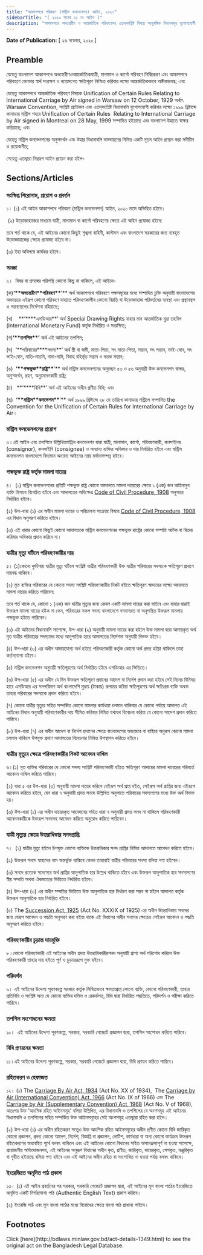 ```yaml
---
title: "আকাশপথে পরিবহণ (মন্ট্রিল কনভেনশন) আইন, ২০২০"
sidebarTitle: "( ২০২০ সনের ২১ নং আইন )"
description: "আকাশপথে অভ্যন্তরীণ ও আন্তর্জাতিক পরিবহণসহ এতদ্‌সংশ্লিষ্ট বিষয়ে আনুষঙ্গিক বিধানসমূহ যুগোপযোগী করিয়া একটি নূতন আইন প্রণয়নকল্পে প্রণীত আইন"
---
```


**Date of Publication:** [ ২৬ নভেম্বর, ২০২০ ]

## Preamble

যেহেতু বাংলাদেশ আকাশপথে অভ্যন্তরীণওআন্তর্জাতিকযাত্রী, মালামাল ও কার্গো পরিবহণ নির্বিঘ্নকরণ এবং আকাশপথে পরিবহণে ভোক্তার স্বার্থ সংরক্ষণ ও ন্যায়সংগত ক্ষতিপূরণ নিশ্চিত করিবার লক্ষ্যে আন্তর্জাতিকভাবে অঙ্গীকারবদ্ধ; এবং

যেহেতু আকাশপথে আন্তর্জাতিক পরিবহণ বিষয়ক Unification of Certain Rules Relating to International Carriage by Air signed in Warsaw on 12 October, 1929 অর্থাৎ Warsaw Convention, সংশ্লিষ্ট প্রটোকল এবং এতদ্‌সংশ্লিষ্ট বিধানাবলি যুগোপযোগী করিবার লক্ষ্যে ১৯৯৯ খ্রিষ্টাব্দে কানাডার মন্ট্রিল শহরে Unification of Certain Rules  Relating to International Carriage by Air signed in Montreal on 28 May, 1999 সম্পাদিত হইয়াছে এবং বাংলাদেশ উহাতে স্বাক্ষর করিয়াছে; এবং

যেহেতু মন্ট্রিল কনভেনশনের অনুসমর্থন এবং উহার বিধানাবলি বাস্তবায়নের নিমিত্ত একটি নূতন আইন প্রণয়ন করা সমীচীন ও প্রয়োজনীয়;

সেহেতু এতদ্দ্বারা নিম্নরূপ আইন প্রণয়ন করা হইল-

## Sections/Articles

### সংক্ষিপ্ত শিরোনাম, প্রয়োগ ও প্রবর্তন

১। (১) এই আইন আকাশপথে পরিবহণ (মন্ট্রিল কনভেনশন) আইন, ২০২০ নামে অভিহিত হইবে।

 (২) উড়োজাহাজের মাধ্যমে যাত্রী, মালামাল বা কার্গো পরিবহণের ক্ষেত্রে এই আইন প্রযোজ্য হইবে:

তবে শর্ত থাকে যে, এই আইনের কোনো কিছুই শৃঙ্খলা বাহিনী, কাস্টমস এবং বাংলাদেশ সরকারের জন্য ব্যবহৃত উড়োজাহাজের ক্ষেত্রে প্রযোজ্য হইবে না।

(৩) ইহা অবিলম্বে কার্যকর হইবে।

### সংজ্ঞা

২।  বিষয় বা প্রসঙ্গের পরিপন্থি কোনো কিছু না থাকিলে, এই আইনে-

(ক)**‘\*\***অভ্যন্তরীণ\***\*পরিবহণ\*\***’\*\* অর্থ আকাশপথে পরিবহণে পক্ষসমূহের মধ্যে সম্পাদিত চুক্তি অনুযায়ী বাংলাদেশের অভ্যন্তরে এইরূপ কোনো পরিবহণ যাহাতে পরিবহণকালীন কোনো বিরতি বা উড়োজাহাজ পরিবর্তনের ব্যবস্থা এবং প্রস্থানস্থল ও গন্তব্যস্থলের নির্দেশনা রহিয়াছে;

(খ)    **‘\*\***এসডিআর\*\*’ অর্থ Special Drawing Rights যাহার মান আন্তর্জাতিক মুদ্রা তহবিল (International Monetary Fund) কর্তৃক নির্ধারিত ও সংরক্ষিত;

(গ)**‘\*\***তপশিল\***\*’** অর্থ এই আইনের তপশিল;

(ঘ)  ‘**পরিবারের\*\***সদস্য\*\*’ অর্থ স্ত্রী বা স্বামী, মাতা-পিতা, সৎ মাতা-পিতা, সন্তান, সৎ সন্তান, ভাই-বোন, সৎ ভাই-বোন, নাতি-নাতনি, দাদা-দাদি, বিবাহ বহির্ভূত সন্তান ও দত্তক সন্তান;

(ঙ)  **‘\*\***পক্ষভুক্ত\***\*রাষ্ট্র\*\***’\*\* অর্থ মন্ট্রিল কনভেনশনের অনুচ্ছেদ ৫৩ ও ৫৬ অনুযায়ী উক্ত কনভেনশন স্বাক্ষর, অনুসমর্থন, গ্রহণ, অনুমোদনকারী রাষ্ট্র;

(চ)   **‘\*\***বিধি\*\*’ অর্থ এই আইনের অধীন প্রণীত বিধি; এবং

(ছ)  **‘\*\***মন্ট্রিল\***\*কনভেশন\*\***’\*\* অর্থ ১৯৯৯ খ্রিষ্টাব্দে ২৮ মে তারিখে কানাডার মন্ট্রিলে সম্পাদিত the Convention for the Unification of Certain Rules for International Carriage by Air।

### মন্ট্রিল কনভেনশনের প্রয়োগ

৩।এই আইন এবং তপশিলে উল্লিখিতমন্ট্রিল কনভেনশন দ্বারা যাত্রী, মালামাল, কার্গো, পরিবহণকারী, কনসাইনর (consignor), কনসাইনি (consignee) ও অন্যান্য ব্যক্তির অধিকার ও দায় নির্ধারিত হইবে এবং মন্ট্রিল কনভেনশন বাংলাদেশে বিদ্যমান অন্যান্য আইনের ন্যায় মর্যাদাসম্পন্ন হইবে।

### পক্ষভুক্ত রাষ্ট্র কর্তৃক মামলা দায়ের

৪।  (১) মন্ট্রিল কনভেনশনের প্রতিটি পক্ষভুক্ত রাষ্ট্র কোনো আদালতে মামলা দায়েরের ক্ষেত্রে ১ (এক) জন আইনানুগ ব্যক্তি হিসাবে বিবেচিত হইবে এবং আদালতের অধিক্ষেত্র [Code of Civil Procedure, 1908](/laws/act-86 "Code of Civil Procedure, 1908") অনুসারে নির্ধারিত হইবে।

(২) উপ-ধারা (১) এর অধীন মামলা দায়ের ও পরিচালনা সংক্রান্ত বিষয়ে [Code of Civil Procedure, 1908](/laws/act-86 "Code of Civil Procedure, 1908") এর বিধান অনুসরণ করিতে হইবে।

(৩) এই ধারার কোনো কিছুই কোনো আদালতকে মন্ট্রিল কনভেনশনের পক্ষভুক্ত রাষ্ট্রের কোনো সম্পত্তি আটক বা বিক্রয় করিবার অধিকার প্রদান করিবে না।

### যাত্রীর মৃত্যু ঘটিলে পরিবহণকারীর দায়

৫। (১)কোনো দুর্ঘটনায় যাত্রীর মৃত্যু ঘটিলে সংশ্লিষ্ট যাত্রীর পরিবহণকারী উক্ত যাত্রীর পরিবারের সদস্যকে ক্ষতিপূরণ প্রদানে দায়বদ্ধ থাকিবে।

(২) মৃত ব্যক্তির পরিবারের যে কোনো সদস্য সংশ্লিষ্ট পরিবহণকারীর নিকট হইতে ক্ষতিপূরণ আদায়ের লক্ষ্যে আদালতে মামলা দায়ের করিতে পারিবেন:

তবে শর্ত থাকে যে, কোনো ১ (এক) জন যাত্রীর মৃত্যুর জন্য কেবল একটি মামলা দায়ের করা যাইবে এবং যাহার দ্বারাই উক্তরূপ মামলা দায়ের হউক না কেন, পরিবারের সকল সদস্য বাংলাদেশে বসবাসরত বা অনুপস্থিত উক্তরূপ মামলায় পক্ষভুক্ত হইতে পারিবেন।

(৩) এই আইনের বিধানাবলি সাপেক্ষে, উপ-ধারা (২) অনুযায়ী মামলা দায়ের করা হইলে উক্ত মামলা দ্বারা আদায়কৃত অর্থ মৃত যাত্রীর পরিবারের সদস্যদের মধ্যে আনুপাতিক হারে আদালতের নির্দেশনা অনুযায়ী বিভক্ত হইবে।

(৪) উপ-ধারা (৩) এর অধীন আদায়যোগ্য অর্থ হইতে পরিবহণকারী কর্তৃক কোনো অর্থ প্রদত্ত হইয়া থাকিলে তাহা কর্তনযোগ্য হইবে।

(৫) মন্ট্রিল কনভেনশন অনুযায়ী ক্ষতিপূরণের অর্থ নির্ধারিত হইবে এসডিআর এর ভিত্তিতে।

(৬) উপ-ধারা (৫) এর অধীন যে দিন উক্তরূপ ক্ষতিপূরণ প্রদানের আদেশ বা নির্দেশ প্রদান করা হইবে সেই দিনের বিনিময় হারে এসডিআর এর সমপরিমাণ অর্থ বাংলাদেশি মুদ্রায় (টাকায়) রূপান্তর করিয়া ক্ষতিপূরণের অর্থ ক্ষতিগ্রস্ত ব্যক্তি অথবা তাহার পরিবারের সদস্যকে প্রদান করিতে হইবে।

(৭) কোনো যাত্রীর মৃত্যুর সহিত সম্পর্কিত কোনো মামলার কার্যধারা চলমান থাকিবার যে কোনো পর্যায়ে আদালত এই আইনের বিধান অনুযায়ী পরিবহণকারীর দায় সীমিত করিবার নিমিত্ত যথাযথ বিবেচনা করিয়া যে কোনো আদেশ প্রদান করিতে পারিবে।

(৮) উপ-ধারা (৭) এর অধীন আদেশ বা নির্দেশ প্রদানের ক্ষেত্রে বাংলাদেশের অভ্যন্তরে বা বাহিরে অনুরূপ কোনো মামলা চলমান থাকিলে উপযুক্ত প্রমাণ আদালতের বিবেচনার নিমিত্ত উপস্থাপন করিতে হইবে।

### যাত্রীর মৃত্যুর ক্ষেত্রে পরিবহণকারীর নিকট আবেদন দাখিল

৬।(১) মৃত ব্যক্তির পরিবারের যে কোনো সদস্য সংশ্লিষ্ট পরিবহণকারী হইতে ক্ষতিপূরণ আদায়ের মামলা দায়েরের পরিবর্তে আবেদন দাখিল করিতে পারিবে।

(২) ধারা ৫ এর উপ-ধারা (৩) অনুযায়ী মামলা দায়ের করিলে যেইরূপ অর্থ প্রাপ্ত হইত, সেইরূপ অর্থ প্রাপ্তির জন্য এইরূপে আবেদন করিতে হইবে, যেন ধারা ৭ অনুযায়ী প্রদত্ত সনদে উল্লিখিত অনুপাতে পরিবারের সদস্যগণের মধ্যে উক্ত অর্থ বিভক্ত হয়।

(৩) উপ-ধারা (১) এর অধীন দায়েরকৃত আবেদনের সহিত ধারা ৭ অনুযায়ী প্রদত্ত সনদ না থাকিলে পরিবহণকারী আবেদনকারীকে উক্তরূপ সনদসহ আবেদন করিতে অনুরোধ করিতে পারিবেন।

### যাত্রী মৃত্যুর ক্ষেত্রে উত্তরাধিকার সনদপ্রাপ্তি

৭।  (১) যাত্রীর মৃত্যু হইলে উপযুক্ত কোনো ব্যক্তিকে উত্তরাধিকার সনদ প্রাপ্তির নিমিত্ত আদালতে আবেদন করিতে হইবে।

(২) উক্তরূপ সনদে যাহাদের নাম অন্তর্ভুক্ত থাকিবে কেবল তাহারাই যাত্রীর পরিবারের সদস্য বলিয়া গণ্য হইবেন।

(৩) সনদে প্রত্যেক সদেস্যের অর্থ প্রাপ্তির আনুপাতিক হার উল্লেখ থাকিতে হইবে এবং উক্তরূপ আনুপাতিক হার সদস্যগণের স্বীয় সম্মতি অথবা ঐকমত্যের ভিত্তিতে নির্ধারিত হইবে।

(৪) উপ-ধারা (৩) এর অধীন সম্মতির ভিত্তিতে উক্ত আনুপাতিক হার নির্ধারণ করা সম্ভব না হইলে আদালত কর্তৃক উক্তরূপ আনুপাতিক হার নির্ধারিত হইবে।

(৫) The [Succession Act, 1925](/laws/act-138 "Succession Act, 1925") (Act No. XXXIX of 1925) এর অধীন উত্তরাধিকার সনদের জন্য যেরূপ আবেদন ও পদ্ধতি অনুসরণ করা হইয়া থাকে এই বিধানের অধীন সনদের ক্ষেত্রেও সেইরূপ আবেদন ও পদ্ধতি অনুসরণ করিতে হইবে।

### পরিবহণকারীর চূড়ান্ত দায়মুক্তি

৮।কোনো পরিবহণকারী এই আইনের অধীন প্রদত্ত উত্তরাধিকারীরসনদ অনুযায়ী প্রাপ্য অর্থ পরিশোধ করিলে উক্ত পরিবহণকারী তাহার দায় হইতে পূর্ণ ও চূড়ান্তরূপে মুক্ত হইবে।

### পরিদর্শন

৯। এই আইনের উদ্দেশ্য পূরণকল্পে সরকার কর্তৃক লিখিতভাবে ক্ষমতাপ্রাপ্ত কোনো ব্যক্তি, কোনো পরিবহণকারী, তাহার প্রতিনিধি ও সংশ্লিষ্ট অন্য যে কোনো ব্যক্তির দলিল ও রেকর্ডপত্র, বিধি দ্বারা নির্ধারিত পদ্ধতিতে, পরিদর্শন ও পরীক্ষা করিতে পারিবে।

### তপশিল সংশোধনের ক্ষমতা

১০।  এই আইনের উদ্দেশ্য পূরণকল্পে, সরকার, সরকারি গেজেটে প্রজ্ঞাপন দ্বারা, তপশিল সংশোধন করিতে পারিবে।

### বিধি প্রণয়নের ক্ষমতা

১১।এই আইনের উদ্দেশ্য পূরণকল্পে, সরকার, সরকারি গেজেটে প্রজ্ঞাপন দ্বারা, বিধি প্রণয়ন করিতে পারিবে।

### রহিতকরণ ও হেফাজত

১২। (১) The [Carriage By Air Act, 1934](/laws/act-165 "Carriage By Air Act, 1934") (Act No. XX of 1934),  The [Carriage by Air (International Convention) Act, 1966](/laws/act-344 "Carriage by Air (International Convention) Act, 1966") (Act No. IX of 1966) এবং The [Carriage by Air (Supplementary Convention) Act, 1968](/laws/act-352 "Carriage by Air (Supplementary Convention) Act, 1968") (Act No. V of 1968), অতঃপর উক্ত ‘আংশিক রহিত আইনসমূহ’ বলিয়া উল্লিখিত, এর বিধানাবলি ও তপশিলের যে অংশসমূহ এই আইনের বিধানাবলি ও তপশিলের সহিত সম্পর্কিত উক্ত আইনসমূহের সেই অংশসমূহ এতদ্দ্বারা রহিত করা হইল।

(২) উপ-ধারা (১) এর অধীন রহিতকরণ সত্ত্বেও উক্ত আংশিক রহিত আইনসমূহের অধীন প্রণীত কোনো বিধি জারিকৃত কোনো প্রজ্ঞাপন, প্রদত্ত কোনো আদেশ, নির্দেশ, বিজ্ঞপ্তি বা প্রজ্ঞাপন, নোটিশ, কার্যধারা বা অন্য কোনো কার্যক্রম উক্তরূপ রহিতকরণের অব্যবহিত পূর্বে বলবৎ থাকিলে এবং এই আইনের কোনো বিধানের সহিত অসামঞ্জস্যপূর্ণ না হওয়া সাপেক্ষে, প্রয়োজনীয় অভিযোজনসহ, এই আইনের অনুরূপ বিধানের অধীন কৃত, প্রণীত, জারিকৃত, দায়েরকৃত, পেশকৃত, মঞ্জুরিকৃত বা গৃহীত হইয়াছে বলিয়া গণ্য হইবে এবং এই আইনের অধীন রহিত বা সংশোধিত না হওয়া পর্যন্ত বলবৎ থাকিবে।

### ইংরেজিতে অনূদিত পাঠ প্রকাশ

১৩। (১) এই আইন প্রবর্তনের পর সরকার, সরকারি গেজেটে প্রজ্ঞাপন দ্বারা, এই আইনের মূল বাংলা পাঠের ইংরেজিতে অনূদিত একটি নির্ভরযোগ্য পাঠ (Authentic English Text) প্রকাশ করিবে।

(২) ইংরেজি পাঠ এবং মূল বাংলা পাঠের মধ্যে বিরোধের ক্ষেত্রে বাংলা পাঠ প্রাধান্য পাইবে।

## Footnotes

<Note>
  Click [here](http://bdlaws.minlaw.gov.bd/act-details-1349.html) to see the original act on the Bangladesh Legal Database.
</Note>
